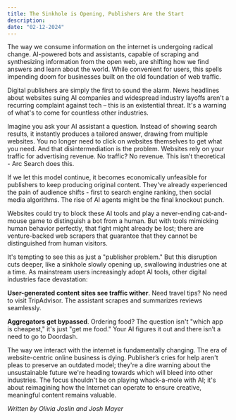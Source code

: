 ```yaml
---
title: The Sinkhole is Opening, Publishers Are the Start
description:
date: "02-12-2024"
---
```


The way we consume information on the internet is undergoing radical change. AI-powered bots and assistants, capable of scraping and synthesizing information from the open web, are shifting how we find answers and learn about the world. While convenient for users, this spells impending doom for businesses built on the old foundation of web traffic.

Digital publishers are simply the first to sound the alarm. News headlines about websites suing AI companies and widespread industry layoffs aren't a recurring complaint against tech – this is an existential threat. It's a warning of what's to come for countless other industries.

Imagine you ask your AI assistant a question. Instead of showing search results, it instantly produces a tailored answer, drawing from multiple websites. You no longer need to click on websites themselves to get what you need. And that disintermediation is the problem. Websites rely on your traffic for advertising revenue. No traffic? No revenue. This isn’t theoretical - Arc Search does this.

If we let this model continue, it becomes economically unfeasible for publishers to keep producing original content. They've already experienced the pain of audience shifts - first to search engine ranking, then social media algorithms. The rise of AI agents might be the final knockout punch.

Websites could try to block these AI tools and play a never-ending cat-and-mouse game to distinguish a bot from a human. But with tools mimicking human behavior perfectly, that fight might already be lost; there are venture-backed web scrapers that guarantee that they cannot be distinguished from human visitors.

It's tempting to see this as just a "publisher problem." But this disruption cuts deeper, like a sinkhole slowly opening up, swallowing industries one at a time. As mainstream users increasingly adopt AI tools, other digital industries face devastation:

**User-generated content sites see traffic wither**. Need travel tips? No need to visit TripAdvisor. The assistant scrapes and summarizes reviews seamlessly.

**Aggregators get bypassed**. Ordering food? The question isn't "which app is cheapest," it's just "get me food." Your AI figures it out and there isn’t a need to go to Doordash.

The way we interact with the internet is fundamentally changing. The era of website-centric online business is dying. Publisher’s cries for help aren't pleas to preserve an outdated model; they're a dire warning about the unsustainable future we're heading towards which will bleed into other industries. The focus shouldn't be on playing whack-a-mole with AI; it's about reimagining how the Internet can operate to ensure creative, meaningful content remains valuable.

*Written by Olivia Joslin and Josh Mayer*
